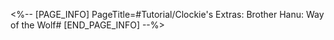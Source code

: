 <%-- [PAGE_INFO]
PageTitle=#Tutorial/Clockie's Extras: Brother Hanu: Way of the Wolf#
[END_PAGE_INFO] --%>
{{Tutorial
|sort      = 605401
|title     = Clockie's Extras: ''Brother Hanu: Way of the Wolf''
|subtitle  = 
|type      = 
|about     = 
|image1    = Tutorial Clockie's Extras Brother Hanu Way of the Wolf 1.png{{subst:void|<!--$UPLOAD:<<SpriteOutput/TutorialPic/TutorialPage_605401.png>-<Tutorial Clockie's Extras Brother Hanu Way of the Wolf 1.png>-<Tutorial Files>>-->}}
|text1     = Select the Fire button and Hanu will fire toward the other side of the tracks. If the attack hits an opponent or an obstacle, it will trigger an {{Color|h|nobold=1|Action Scene}} and you will enter a short period of invulnerability.
|image2    = Tutorial Clockie's Extras Brother Hanu Way of the Wolf 2.png{{subst:void|<!--$UPLOAD:<<SpriteOutput/TutorialPic/TutorialPage_605402.png>-<Tutorial Clockie's Extras Brother Hanu Way of the Wolf 2.png>-<Tutorial Files>>-->}}
|text2     = Energy can be accumulated by conducting Action Scenes and picking up supplies. When energy is full, you will trigger {{Color|h|nobold=1|Hanu Time}} and enter a long period of invulnerability.
|image3    = Tutorial Clockie's Extras Brother Hanu Way of the Wolf 3.png{{subst:void|<!--$UPLOAD:<<SpriteOutput/TutorialPic/TutorialPage_610301.png>-<Tutorial Clockie's Extras Brother Hanu Way of the Wolf 3.png>-<Tutorial Files>>-->}}
|text3     = When you face obstacles coming from both sides, {{Color|h|nobold=1|({{tt|tap|on mobile}}/{{tt|press|on controller}}/{{tt|click|on keyboard}}) and hold the Flip button}} to stay in the middle of the Spheroid lane and pass them safely.
|image4    = Tutorial Clockie's Extras Brother Hanu Way of the Wolf 4.png{{subst:void|<!--$UPLOAD:<<SpriteOutput/TutorialPic/TutorialPage_610401.png>-<Tutorial Clockie's Extras Brother Hanu Way of the Wolf 4.png>-<Tutorial Files>>-->}}
|text4     = In Sequel Mode, the tracks will continue {{Color|h|nobold=1|endlessly}}. Challenge yourself and achieve your {{Color|h|nobold=1|highest all-time score}}!
}}